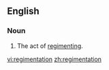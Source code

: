 ==English==

===Noun===
{{en-noun|s|-}}

#The act of [[regiment]]ing.

[[vi:regimentation]]
[[zh:regimentation]]